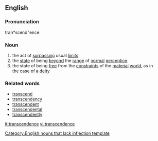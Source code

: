 ==English==
===Pronunciation===
tran*scend"ence

===Noun===
# the act of [[surpass]]ing usual [[limit]]s
# the [[state]] of being [[beyond]] the [[range]] of [[normal]] [[perception]]
# the state of being [[free]] from the [[constraint]]s of the [[material]] [[world]], as in the case of a [[deity]]

===Related words===
* [[transcend]]
* [[transcendency]]
* [[transcendent]]
* [[transcendental]]
* [[transcendently]]

[[Category:English nouns that lack inflection template]]

[[it:transcendence]]
[[vi:transcendence]]